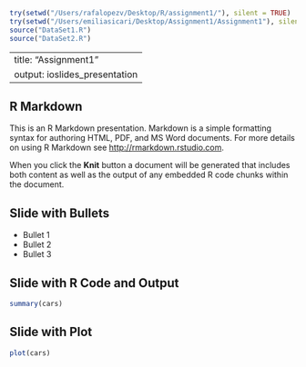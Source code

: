 ```r
try(setwd("/Users/rafalopezv/Desktop/R/assignment1/"), silent = TRUE)
try(setwd("/Users/emiliasicari/Desktop/Assignment1/Assignment1"), silent = TRUE)
source("DataSet1.R")
source("DataSet2.R")
```

---
title: "Assignment1"
output: ioslides_presentation
---

## R Markdown

This is an R Markdown presentation. Markdown is a simple formatting syntax for authoring HTML, PDF, and MS Word documents. For more details on using R Markdown see <http://rmarkdown.rstudio.com>.

When you click the **Knit** button a document will be generated that includes both content as well as the output of any embedded R code chunks within the document.

## Slide with Bullets

- Bullet 1
- Bullet 2
- Bullet 3

## Slide with R Code and Output

```r
summary(cars)
```

## Slide with Plot

```r
plot(cars)
```

